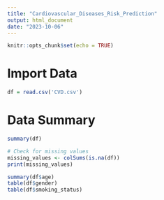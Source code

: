 ```yaml
---
title: "Cardiovascular_Diseases_Risk_Prediction"
output: html_document
date: "2023-10-06"
---
```


```r
knitr::opts_chunk$set(echo = TRUE)
```
# Import Data
```R
df = read.csv('CVD.csv')
```
# Data Summary

```R
summary(df)
```
```R
# Check for missing values
missing_values <- colSums(is.na(df))
print(missing_values)

```

```R
summary(df$age)
table(df$gender)
table(df$smoking_status)
```




